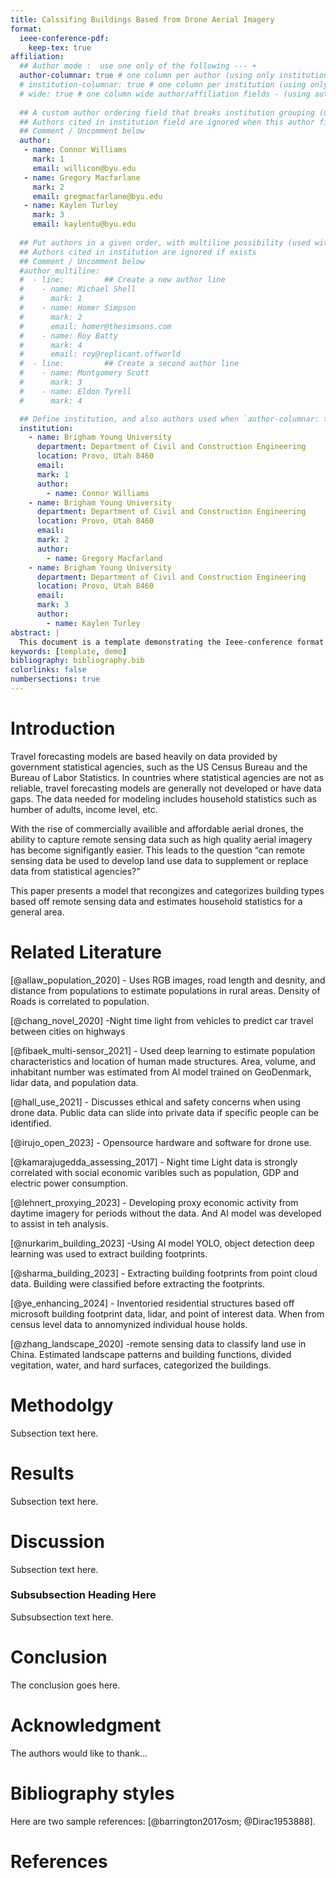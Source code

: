 ```yaml
---
title: Calssifing Buildings Based from Drone Aerial Imagery
format:
  ieee-conference-pdf:
    keep-tex: true
affiliation:
  ## Author mode :  use one only of the following --- +
  author-columnar: true # one column per author (using only institution field)
  # institution-columnar: true # one column per institution (using only institution field)
  # wide: true # one column wide author/affiliation fields - (using author or author_multiline and institution for mark)
  
  ## A custom author ordering field that breaks institution grouping (used with `wide: true`)
  ## Authors cited in institution field are ignored when this author field exists
  ## Comment / Uncomment below
  author:   
   - name: Connor Williams
     mark: 1
     email: willicon@byu.edu
   - name: Gregory Macfarlane
     mark: 2
     email: gregmacfarlane@byu.edu
   - name: Kaylen Turley
     mark: 3
     email: kaylentu@byu.edu
  
  ## Put authors in a given order, with multiline possibility (used with `wide: true` if `authors` above unset)
  ## Authors cited in institution are ignored if exists
  ## Comment / Uncomment below
  #author_multiline: 
  #  - line:         ## Create a new author line
  #    - name: Michael Shell
  #      mark: 1
  #    - name: Homer Simpson
  #      mark: 2
  #      email: homer@thesimsons.com
  #    - name: Roy Batty
  #      mark: 4
  #      email: roy@replicant.offworld
  #  - line:         ## Create a second author line
  #    - name: Montgomery Scott
  #      mark: 3
  #    - name: Eldon Tyrell
  #      mark: 4

  ## Define institution, and also authors used when `author-columnar: true` or `institution-columnar: true`
  institution:
    - name: Brigham Young University
      department: Department of Civil and Construction Engineering
      location: Provo, Utah 8460
      email: 
      mark: 1
      author:
        - name: Connor Williams
    - name: Brigham Young University
      department: Department of Civil and Construction Engineering
      location: Provo, Utah 8460
      email: 
      mark: 2
      author:
        - name: Gregory Macfarland
    - name: Brigham Young University
      department: Department of Civil and Construction Engineering
      location: Provo, Utah 8460
      email: 
      mark: 3
      author:
        - name: Kaylen Turley
abstract: |
  This document is a template demonstrating the Ieee-conference format.
keywords: [template, demo]
bibliography: bibliography.bib
colorlinks: false
numbersections: true
---
```


# Introduction

Travel forecasting models are based heavily on data provided by government statistical agencies, such as the US Census Bureau and the Bureau of Labor Statistics. In countries where statistical agencies are not as reliable, travel forecasting models are generally not developed or have data gaps. The data needed for modeling includes household statistics such as humber of adults, income level, etc.

With the rise of commercially availible and affordable aerial drones, the ability to capture remote sensing data such as high quality aerial imagery has become signifigantly easier. This leads to the question "can remote sensing data be used to develop land use data to supplement or replace data from statistical agencies? "

This paper presents a model that recongizes and categorizes building types based off remote sensing data and estimates household statistics for a general area. 

# Related Literature
[@allaw_population_2020]
- Uses RGB images, road length and desnity, and distance from populations to estimate populations in rural areas. Density of Roads is correlated to population.

[@chang_novel_2020]
-Night time light from vehicles to predict car travel between cities on highways

[@fibaek_multi-sensor_2021]
- Used deep learning to estimate population characteristics and location of human made structures. Area, volume, and inhabitant number was estimated from AI model trained on GeoDenmark, lidar data, and population data. 

[@hall_use_2021]
- Discusses ethical and safety concerns when using drone data. Public data can slide into private data if specific people can be identified. 

[@irujo_open_2023]
- Opensource hardware and software for drone use. 

[@kamarajugedda_assessing_2017]
- Night time Light data is strongly correlated with social economic varibles such as population, GDP and electric power consumption. 


[@lehnert_proxying_2023]
- Developing proxy economic activity from daytime imagery for periods without the data. And AI model was developed to assist in teh analysis.

[@nurkarim_building_2023]
-Using AI model YOLO, object detection deep learning was used to extract building footprints. 

[@sharma_building_2023]
- Extracting building footprints from point cloud data. Building were classified before extracting the footprints. 

[@ye_enhancing_2024]
- Inventoried residential structures based off microsoft building footprint data, lidar, and point of interest data. When from census level data to annomynized individual house holds. 

[@zhang_landscape_2020]
-remote sensing data to classify land use in China. Estimated landscape patterns and building functions, divided vegitation, water, and hard surfaces, categorized the buildings. 

# Methodolgy

Subsection text here.

# Results

Subsection text here.

# Discussion

Subsection text here.

### Subsubsection Heading Here

Subsubsection text here.

```{=html}
<!-- An example of a floating figure using the graphicx package.
Note that \label must occur AFTER (or within) \caption.
For figures, \caption should occur after the \includegraphics.
Note that IEEEtran v1.7 and later has special internal code that
is designed to preserve the operation of \label within \caption
even when the captionsoff option is in effect. However, because
of issues like this, it may be the safest practice to put all your
\label just after \caption rather than within \caption{}.

Reminder: the "draftcls" or "draftclsnofoot", not "draft", class
option should be used if it is desired that the figures are to be
displayed while in draft mode.

\begin{figure}[!t]
\centering
\includegraphics[width=2.5in]{myfigure}
where an .eps filename suffix will be assumed under latex, 
and a .pdf suffix will be assumed for pdflatex; or what has been declared
via \DeclareGraphicsExtensions.
\caption{Simulation results for the network.}
\label{fig_sim}
\end{figure}

Note that the IEEE typically puts floats only at the top, even when this
results in a large percentage of a column being occupied by floats.


An example of a double column floating figure using two subfigures.
(The subfig.sty package must be loaded for this to work.)
The subfigure \label commands are set within each subfloat command,
and the \label for the overall figure must come after \caption.
\hfil is used as a separator to get equal spacing.
Watch out that the combined width of all the subfigures on a 
line do not exceed the text width or a line break will occur.

\begin{figure*}[!t]
\centering
\subfloat[Case I]{\includegraphics[width=2.5in]{box}%
\label{fig_first_case}}
\hfil
\subfloat[Case II]{\includegraphics[width=2.5in]{box}%
\label{fig_second_case}}
\caption{Simulation results for the network.}
\label{fig_sim}
\end{figure*}

Note that often IEEE papers with subfigures do not employ subfigure
captions (using the optional argument to \subfloat[]), but instead will
reference/describe all of them (a), (b), etc., within the main caption.
Be aware that for subfig.sty to generate the (a), (b), etc., subfigure
labels, the optional argument to \subfloat must be present. If a
subcaption is not desired, just leave its contents blank,
e.g., \subfloat[].


An example of a floating table. Note that, for IEEE style tables, the
\caption command should come BEFORE the table and, given that table
captions serve much like titles, are usually capitalized except for words
such as a, an, and, as, at, but, by, for, in, nor, of, on, or, the, to
and up, which are usually not capitalized unless they are the first or
last word of the caption. Table text will default to \footnotesize as
the IEEE normally uses this smaller font for tables.
The \label must come after \caption as always.

\begin{table}[!t]
% increase table row spacing, adjust to taste
\renewcommand{\arraystretch}{1.3}
if using array.sty, it might be a good idea to tweak the value of
\extrarowheight as needed to properly center the text within the cells
\caption{An Example of a Table}
\label{table_example}
\centering
% Some packages, such as MDW tools, offer better commands for making tables
% than the plain LaTeX2e tabular which is used here.
\begin{tabular}{|c||c|}
\hline
One & Two\\
\hline
Three & Four\\
\hline
\end{tabular}
\end{table}


Note that the IEEE does not put floats in the very first column
- or typically anywhere on the first page for that matter. Also,
in-text middle ("here") positioning is typically not used, but it
is allowed and encouraged for Computer Society conferences (but
not Computer Society journals). Most IEEE journals/conferences use
top floats exclusively. 
Note that, LaTeX2e, unlike IEEE journals/conferences, places
footnotes above bottom floats. This can be corrected via the
\fnbelowfloat command of the stfloats package. -->
```

# Conclusion

The conclusion goes here.

<!-- conference papers do not normally have an appendix -->

# Acknowledgment {#acknowledgment}

The authors would like to thank...

# Bibliography styles

Here are two sample references: [@barrington2017osm; @Dirac1953888].

\newpage

# References {#references .numbered}